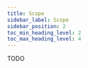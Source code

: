 ---
title: Scope
sidebar_label: Scope
sidebar_position: 2
toc_min_heading_level: 2
toc_max_heading_level: 4
---

TODO